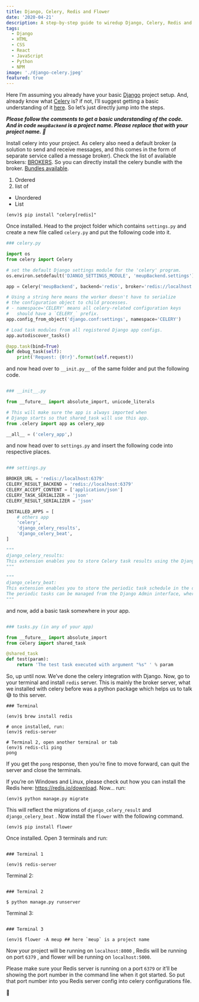 ```yaml
---
title: Django, Celery, Redis and Flower
date: '2020-04-21'
description: A step-by-step guide to wiredup Django, Celery, Redis and Flower
tags:
  - Django
  - HTML
  - CSS
  - React
  - JavaScript
  - Python
  - NPM
image: './django-celery.jpeg'
featured: true
---
```


Here I’m assuming you already have your basic [Django](https://www.djangoproject.com/) project setup. And, already know what [Celery](https://docs.celeryproject.org/en/stable/getting-started/introduction.html) is? if not, I’ll suggest getting a basic understanding of it [here](https://docs.celeryproject.org/en/stable/getting-started/introduction.html). So let’s just directly jump into the steps.

_**Please follow the comments to get a basic understanding of the code. And in code `meupBackend` is a project name. Please replace that with your project name. 🤘**_

Install celery into your project. As celery also need a default broker (a solution to send and receive messages, and this comes in the form of separate service called a message broker). Check the list of available brokers: [BROKERS](https://docs.celeryproject.org/en/stable/getting-started/brokers/index.html#broker-overview). So you can directly install the celery bundle with the broker. [Bundles available](https://docs.celeryproject.org/en/stable/getting-started/introduction.html#bundles).

1. Ordered
2. list of

- Unordered
- List

```shell
(env)$ pip install "celery[redis]"
```

Once installed. Head to the project folder which contains `settings.py` and create a new file called `celery.py` and put the following code into it.

```python {3-4}
### celery.py

import os
from celery import Celery

# set the default Django settings module for the 'celery' program.
os.environ.setdefault('DJANGO_SETTINGS_MODULE', 'meupBackend.settings')

app = Celery('meupBackend', backend='redis', broker='redis://localhost:6379')

# Using a string here means the worker doesn't have to serialize
# the configuration object to child processes.
# - namespace='CELERY' means all celery-related configuration keys
#   should have a `CELERY_` prefix.
app.config_from_object('django.conf:settings', namespace='CELERY')

# Load task modules from all registered Django app configs.
app.autodiscover_tasks()

@app.task(bind=True)
def debug_task(self):
    print('Request: {0!r}'.format(self.request))

```

and now head over to `__init.py__` of the same folder and put the following code.

```python

### __init__.py

from __future__ import absolute_import, unicode_literals

# This will make sure the app is always imported when
# Django starts so that shared_task will use this app.
from .celery import app as celery_app

__all__ = ('celery_app',)

```

and now head over to `settings.py` and insert the following code into respective places.

```python

### settings.py

BROKER_URL = 'redis://localhost:6379'
CELERY_RESULT_BACKEND = 'redis://localhost:6379'
CELERY_ACCEPT_CONTENT = ['application/json']
CELERY_TASK_SERIALIZER = 'json'
CELERY_RESULT_SERIALIZER = 'json'

INSTALLED_APPS = [
    # others app
    'celery',
    'django_celery_results',
    'django_celery_beat',
]

"""
django_celery_results:
This extension enables you to store Celery task results using the Django ORM.
"""

"""
django_celery_beat:
This extension enables you to store the periodic task schedule in the database.
The periodic tasks can be managed from the Django Admin interface, where you can create, edit and delete periodic tasks and how often they should run.
"""

```

and now, add a basic task somewhere in your app.

```python

### tasks.py (in any of your app)

from __future__ import absolute_import
from celery import shared_task

@shared_task
def test(param):
    return 'The test task executed with argument "%s" ' % param

```

So, up until now. We’ve done the celery integration with Django. Now, go to your terminal and install `redis` server. This is mainly the broker server, what we installed with celery before was a python package which helps us to talk 😅 to this server.

```shell
### Terminal

(env)$ brew install redis

# once installed, run:
(env)$ redis-server

# Terminal 2, open another terminal or tab
(env)$ redis-cli ping
pong

```

If you get the `pong` response, then you’re fine to move forward, can quit the server and close the terminals.

If you’re on Windows and Linux, please check out how you can install the Redis here: https://redis.io/download. Now… run:

```shell
(env)$ python manage.py migrate
```

This will reflect the migrations of `django_celery_result` and `django_celery_beat` . Now install the `flower` with the following command.

```shell
(env)$ pip install flower
```

Once installed. Open 3 terminals and run:

```shell

### Terminal 1

(env)$ redis-server
```

Terminal 2:

```shell

### Terminal 2

$ python manage.py runserver
```

Terminal 3:

```shell

### Terminal 3

(env)$ flower -A meup ## here `meup` is a project name
```

Now your project will be running on `localhost:8000` , Redis will be running on port `6379` , and flower will be running on `localhost:5000`.

Please make sure your Redis server is running on a port `6379` or it’ll be showing the port number in the command line when it got started. So put that port number into you Redis server config into celery configurations file.

🙏
